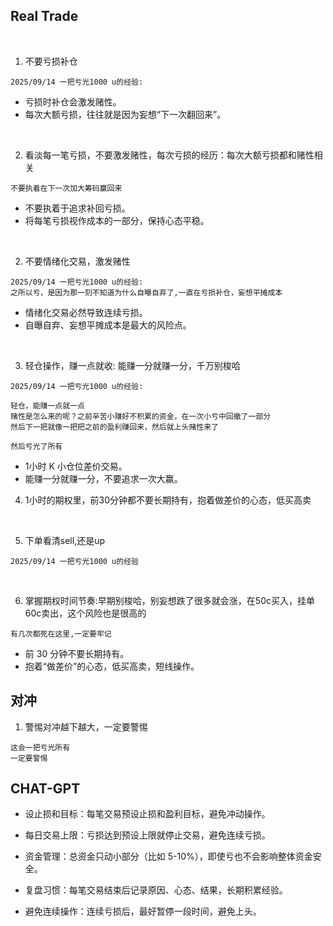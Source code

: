 
## Real Trade
<br/>

1. <HighlightText color='blue'>不要亏损补仓</HighlightText>
```
2025/09/14 一把亏光1000 u的经验:
```
  - 亏损时补仓会激发赌性。
  - 每次大额亏损，往往就是因为妄想“下一次翻回来”。

<br/>

2. <HighlightText color='blue'>看淡每一笔亏损，不要激发赌性，每次亏损的经历：每次大额亏损都和赌性相关</HighlightText>
```
不要执着在下一次加大筹码赢回来
```
  - 不要执着于追求补回亏损。
  - 将每笔亏损视作成本的一部分，保持心态平稳。

<br/>

2. <HighlightText color='blue'>不要情绪化交易，激发赌性</HighlightText>
```
2025/09/14 一把亏光1000 u的经验:
之所以亏，是因为那一刻不知道为什么自曝自弃了,一直在亏损补仓，妄想平摊成本
```
  - 情绪化交易必然导致连续亏损。
  - 自曝自弃、妄想平摊成本是最大的风险点。

<br/>

3. <HighlightText color='blue'>轻仓操作，赚一点就收: 能赚一分就赚一分，千万别梭哈</HighlightText>
```
2025/09/14 一把亏光1000 u的经验:

轻仓，能赚一点就一点
赌性是怎么来的呢？之前辛苦小赚好不积累的资金，在一次小亏中回撤了一部分
然后下一把就像一把把之前的盈利赚回来，然后就上头赌性来了

然后亏光了所有
```
  - 1小时 K 小仓位差价交易。
  - 能赚一分就赚一分，不要追求一次大赢。

4. <HighlightText color='blue'>1小时的期权里，前30分钟都不要长期持有，抱着做差价的心态，低买高卖</HighlightText>

<br/>

5. 下单看清sell,还是up
```
2025/09/14 一把亏光1000 u的经验
```

<br/>

6. <HighlightText color='blue'>掌握期权时间节奏:早期别梭哈，别妄想跌了很多就会涨，在50c买入，挂单60c卖出，这个风险也是很高的</HighlightText>
```
有几次都死在这里,一定要牢记
```
  - 前 30 分钟不要长期持有。
  - 抱着“做差价”的心态，低买高卖，短线操作。

## 对冲
1. <HighlightText color='blue'>警惕对冲越下越大，一定要警惕</HighlightText>
```
这会一把亏光所有
一定要警惕
```

## CHAT-GPT
- 设止损和目标：每笔交易预设止损和盈利目标，避免冲动操作。

- 每日交易上限：亏损达到预设上限就停止交易，避免连续亏损。

- 资金管理：总资金只动小部分（比如 5-10%），即使亏也不会影响整体资金安全。

- 复盘习惯：每笔交易结束后记录原因、心态、结果，长期积累经验。

- 避免连续操作：连续亏损后，最好暂停一段时间，避免上头。
